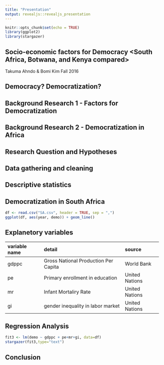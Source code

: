 ```yaml
---
title: "Presentation"
output: revealjs::revealjs_presentation
---
```


```r
knitr::opts_chunk$set(echo = TRUE)
library(ggplot2)
library(stargazer)
```

## Socio-economic factors for Democracy <South Africa, Botwana, and Kenya compared> 

Takuma Ahndo & Bomi Kim
        Fall 2016 

## Democracy? Democratization?  

## Background Research 1 - Factors for Democratization 

## Background Research 2 - Democratization in Africa

## Research Question and Hypotheses


## Data gathering and cleaning

## Descriptive statistics

## Democratization in South Africa
```r
df <- read.csv("SA.csv", header = TRUE, sep = ",")
ggplot(df, aes(year, demo)) + geom_line()
```

## Explanetory variables
|variable name|detail|source|
|:-----|:-----|:------|
|gdppc|Gross National Production Per Capita|World Bank|
|pe|Primary enrollment in education|United Nations|
|mr|Infant Mortaliry Rate|United Nations|
|gi|gender inequality in labor market|United Nations|

## Regression Analysis
```r
fit3 <- lm(demo ~ gdppc + pe+mr+gi, data=df)
stargazer(fit3,type="text")
```

## 

## Conclusion
